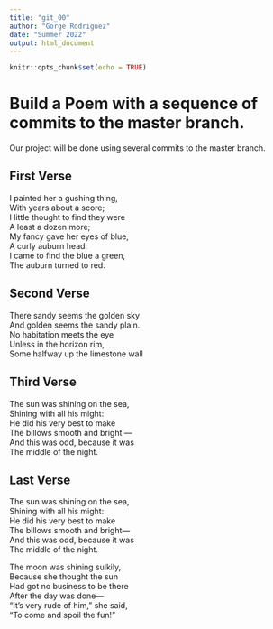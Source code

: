 ```yaml
---
title: "git_00"
author: "Gorge Rodriguez"
date: "Summer 2022"
output: html_document
---
```


```r
knitr::opts_chunk$set(echo = TRUE)
```
# Build a Poem with a sequence of commits to the master branch.
Our project will be done using several commits to the master branch.
<!-- Do not modify or change any text in "!--" bracketed areas such as this --- these are instructions to
you, if you change any of this the git program will notice it and compromise your git merging strategy !-->

## First Verse 
I painted her a gushing thing,  
With years about a score;  
I little thought to find they were  
A least a dozen more;  
My fancy gave her eyes of blue,  
A curly auburn head:  
I came to find the blue a green,  
The auburn turned to red.  

## Second Verse
There sandy seems the golden sky  
And golden seems the sandy plain.  
No habitation meets the eye  
Unless in the horizon rim,  
Some halfway up the limestone wall  

## Third Verse
The sun was shining on the sea,  
      Shining with all his might:  
He did his very best to make  
      The billows smooth and bright —  
And this was odd, because it was  
      The middle of the night.  

## Last Verse
The sun was shining on the sea,  
   Shining with all his might:  
He did his very best to make  
   The billows smooth and bright—  
And this was odd, because it was  
   The middle of the night.  

The moon was shining sulkily,  
   Because she thought the sun  
Had got no business to be there  
   After the day was done—  
"It's very rude of him," she said,  
   "To come and spoil the fun!"  
